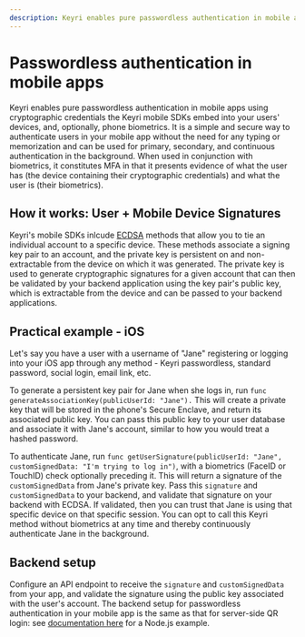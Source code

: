 ```yaml
---
description: Keyri enables pure passwordless authentication in mobile apps using biometrics.
---
```


# Passwordless authentication in mobile apps

Keyri enables pure passwordless authentication in mobile apps using cryptographic credentials the Keyri mobile SDKs embed into your users' devices, and, optionally, phone biometrics. It is a simple and secure way to authenticate users in your mobile app without the need for any typing or memorization and can be used for primary, secondary, and continuous authentication in the background. When used in conjunction with biometrics, it constitutes MFA in that it presents evidence of what the user has (the device containing their cryptographic credentials) and what the user is (their biometrics).

## How it works: User + Mobile Device Signatures

Keyri's mobile SDKs inlcude [ECDSA](https://cryptobook.nakov.com/digital-signatures/ecdsa-sign-verify-messages) methods that allow you to tie an individual account to a specific device. These methods associate a signing key pair to an account, and the private key is persistent on and non-extractable from the device on which it was generated. The private key is used to generate cryptographic signatures for a given account that can then be validated by your backend application using the key pair's public key, which is extractable from the device and can be passed to your backend applications.

## Practical example - iOS

Let's say you have a user with a username of "Jane" registering or logging into your iOS app through any method - Keyri passwordless, standard password, social login, email link, etc.

To generate a persistent key pair for Jane when she logs in, run `func generateAssociationKey(publicUserId: "Jane").` This will create a private key that will be stored in the phone's Secure Enclave, and return its associated public key. You can pass this public key to your user database and associate it with Jane's account, similar to how you would treat a hashed password.

To authenticate Jane, run `func getUserSignature(publicUserId: "Jane", customSignedData: "I'm trying to log in")`, with a biometrics (FaceID or TouchID) check optionally preceding it. This will return a signature of the `customSignedData` from Jane's private key. Pass this `signature` and `customSignedData` to your backend, and validate that signature on your backend with ECDSA. If validated, then you can trust that Jane is using that specific device on that specific session. You can opt to call this Keyri method without biometrics at any time and thereby continuously authenticate Jane in the background.

## Backend setup

Configure an API endpoint to receive the `signature` and `customSignedData` from your app, and validate the signature using the public key associated with the user's account. The backend setup for passwordless authentication in your mobile app is the same as that for server-side QR login: see [documentation here](/authentication/qr-authentication/server-side-authentication#backend) for a Node.js example.
